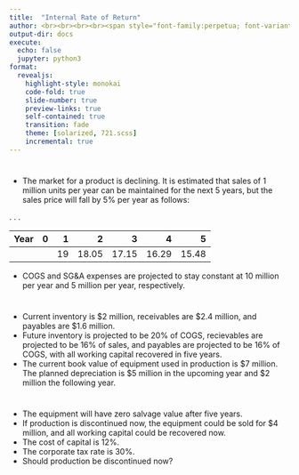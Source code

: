 ```yaml
---
title:  "Internal Rate of Return"
author: <br><br><br><br><span style="font-family:perpetua; font-variant:small-caps; color:#606060;">Kerry Back</span><br><br><img src="RiceBusiness-transparent-logo-sm.png"  height=80>
output-dir: docs
execute:
  echo: false
  jupyter: python3
format: 
  revealjs:
    highlight-style: monokai
    code-fold: true
    slide-number: true
    preview-links: true
    self-contained: true
    transition: fade
    theme: [solarized, 721.scss]
    incremental: true
---
```


# 

- The market for a product is declining.  It is estimated that sales of 1 million units per year can be maintained for the next 5 years, but the sales price will fall by 5% per year as follows:


. . .

| Year | 0 | 1 | 2 | 3 | 4 | 5 |
|:---|---:|---:|---:|---:|---:|---:|
| | |  19 | 18.05 | 17.15 | 16.29 | 15.48 |

- COGS and SG&A expenses are projected to stay constant at 10 million per year and 5 million per year, respectively.

#

- Current inventory is $2 million, receivables are $2.4 million, and payables are $1.6 million.  
- Future inventory is projected to be 20% of COGS, recievables are projected to be 16% of sales, and payables are projected to be 16% of COGS, with all working capital recovered in five years.
- The current book value of equipment used in production is $7 million.  The planned depreciation is $5 million in the upcoming year and $2 million the following year.


# 

- The equipment will have zero salvage value after five years.
- If production is discontinued now, the equipment could be sold for $4 million, and all working capital could be recovered now.
- The cost of capital is 12%.
- The corporate tax rate is 30%.
- Should production be discontinued now?

